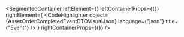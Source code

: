 
<SegmentedContainer
  leftElement={<AssetOrderCompletedEventDTODesc />}
  leftContainerProps={{}}
  rightElement={
    <CodeHighlighter
      object={AssetOrderCompletedEventDTOVisualJson}
      language={"json"}
      title={"Event"}
    />
  }
  rightContainerProps={{}}
/>
